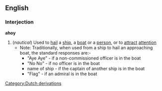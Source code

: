==English==
===Interjection===
'''ahoy'''
#(''nautical'') Used to [[hail]] a [[ship]], a [[boat]] or a [[person]], or to [[attract]] [[attention]]
#*Note: Traditionally, when used from a ship to hail an approaching boat, the standard responses are:-
#** "Aye Aye" - if a non-commissioned officer is in the boat
#** "No No" - if no officer is in the boat
#** name of ship - if the captain of another ship is in the boat
#** "Flag" - if an admiral is in the boat
[[Category:Dutch derivations]]